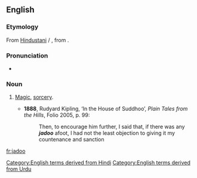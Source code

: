 ==English==

===Etymology===
From [[w:Hindustani|Hindustani]] {{term|जादू|tr=jādū|sc=Deva|lang=hi}} / {{term|جادو|tr=jādū|sc=ur-Arab|lang=ur}}, from {{etyl|fa}} {{term|جادو|tr=jâdu|sc=fa-Arab|lang=fa}}.

===Pronunciation===
* {{IPA|/ˈdʒɑːduː/}}

===Noun===
{{en-noun|-}}

# {{Pakistan|India}} [[magic|Magic]], [[sorcery]].
#* '''1888''', Rudyard Kipling, ‘In the House of Suddhoo’, ''Plain Tales from the Hills'', Folio 2005, p. 99:
#*: Then, to encourage him further, I said that, if there was any '''''jadoo''''' afoot, I had not the least objection to giving it my countenance and sanction

[[Category:English terms derived from Hindi]]
[[Category:English terms derived from Urdu]]

[[fr:jadoo]]